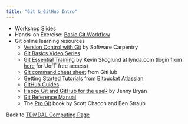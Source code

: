 ```yaml
---
title: "Git & GitHub Intro"
---
```


* [Workshop Slides](git_intro.pdf)
* Hands-on Exercise: [Basic Git Workflow](basic-git-workflow.html)
* Git online learning resources
    * [Version Control with Git](http://swcarpentry.github.io/git-novice/) by Software Carpentry
    * [Git Basics Video Series](https://git-scm.com/videos) 
    * [Git Essential Training](https://www.lynda.com/Git-tutorials/Git-Essential-Training/100222-2.html) by Kevin Skoglund at lynda.com (login from [here](https://main.its.utoronto.ca/news/free-access-to-lynda-com-online-courses/) for UofT free access)
    * [Git command cheat sheet](https://education.github.com/git-cheat-sheet-education.pdf) from GitHub
    * [Getting Started Tutorials](https://www.atlassian.com/git/tutorials/setting-up-a-repository) from Bitbucket Atlassian
    * [GitHub Guides](https://guides.github.com/)
    * [Happy Git and GitHub for the useR](https://happygitwithr.com/) by Jenny Bryan
    * [Git Reference Manual](https://git-scm.com/doc)
    * The [Pro Git](https://git-scm.com/book/en/v2) book by Scott Chacon and Ben Straub
    
    
Back to [TDMDAL Computing Page](https://tdmdal.github.io/)